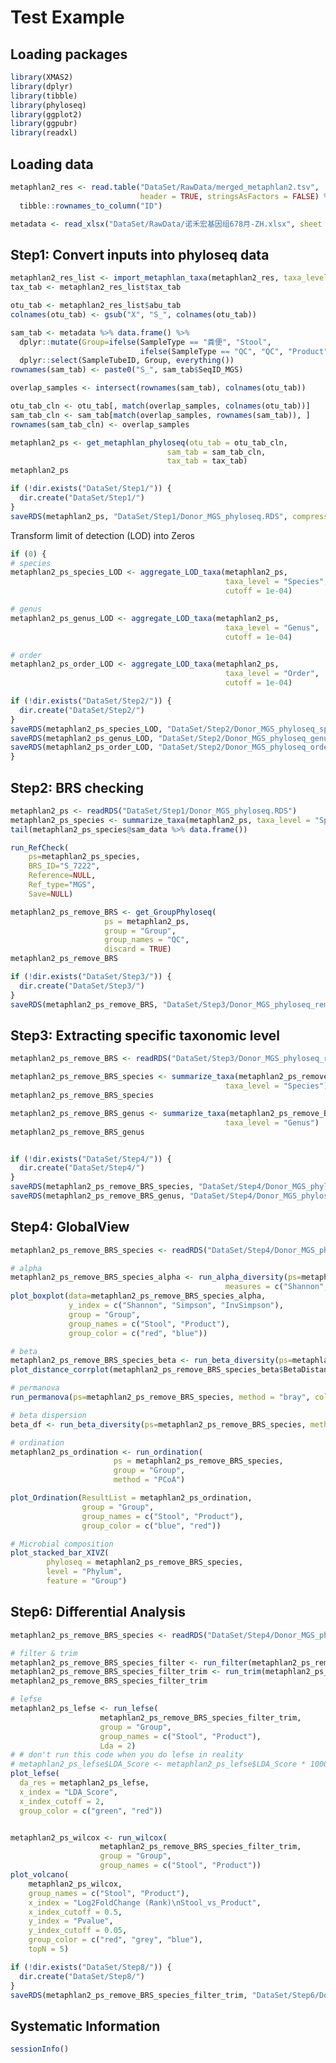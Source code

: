 # Test Example


## Loading packages
```r
library(XMAS2)
library(dplyr)
library(tibble)
library(phyloseq)
library(ggplot2)
library(ggpubr)
library(readxl)
```


## Loading data 
```r
metaphlan2_res <- read.table("DataSet/RawData/merged_metaphlan2.tsv",
                             header = TRUE, stringsAsFactors = FALSE) %>%
  tibble::rownames_to_column("ID")

metadata <- read_xlsx("DataSet/RawData/诺禾宏基因组678月-ZH.xlsx", sheet = 3)
```


## Step1: Convert inputs into phyloseq data
```r
metaphlan2_res_list <- import_metaphlan_taxa(metaphlan2_res, taxa_level = "Species")
tax_tab <- metaphlan2_res_list$tax_tab

otu_tab <- metaphlan2_res_list$abu_tab
colnames(otu_tab) <- gsub("X", "S_", colnames(otu_tab))

sam_tab <- metadata %>% data.frame() %>%
  dplyr::mutate(Group=ifelse(SampleType == "粪便", "Stool", 
                             ifelse(SampleType == "QC", "QC", "Product"))) %>%
  dplyr::select(SampleTubeID, Group, everything())
rownames(sam_tab) <- paste0("S_", sam_tab$SeqID_MGS)

overlap_samples <- intersect(rownames(sam_tab), colnames(otu_tab))

otu_tab_cln <- otu_tab[, match(overlap_samples, colnames(otu_tab))]
sam_tab_cln <- sam_tab[match(overlap_samples, rownames(sam_tab)), ]
rownames(sam_tab_cln) <- overlap_samples

metaphlan2_ps <- get_metaphlan_phyloseq(otu_tab = otu_tab_cln, 
                                   sam_tab = sam_tab_cln,
                                   tax_tab = tax_tab)
metaphlan2_ps

if (!dir.exists("DataSet/Step1/")) {
  dir.create("DataSet/Step1/")
}
saveRDS(metaphlan2_ps, "DataSet/Step1/Donor_MGS_phyloseq.RDS", compress = TRUE)
```


Transform limit of detection (LOD) into Zeros
```r
if (0) {
# species
metaphlan2_ps_species_LOD <- aggregate_LOD_taxa(metaphlan2_ps, 
                                                taxa_level = "Species", 
                                                cutoff = 1e-04)

# genus
metaphlan2_ps_genus_LOD <- aggregate_LOD_taxa(metaphlan2_ps, 
                                                taxa_level = "Genus", 
                                                cutoff = 1e-04)

# order
metaphlan2_ps_order_LOD <- aggregate_LOD_taxa(metaphlan2_ps, 
                                                taxa_level = "Order", 
                                                cutoff = 1e-04)

if (!dir.exists("DataSet/Step2/")) {
  dir.create("DataSet/Step2/")
}
saveRDS(metaphlan2_ps_species_LOD, "DataSet/Step2/Donor_MGS_phyloseq_species_LOD.RDS", compress = TRUE)
saveRDS(metaphlan2_ps_genus_LOD, "DataSet/Step2/Donor_MGS_phyloseq_genus_LOD.RDS", compress = TRUE)
saveRDS(metaphlan2_ps_order_LOD, "DataSet/Step2/Donor_MGS_phyloseq_order_LOD.RDS", compress = TRUE)  
}
```


## Step2: BRS checking
```r
metaphlan2_ps <- readRDS("DataSet/Step1/Donor_MGS_phyloseq.RDS")
metaphlan2_ps_species <- summarize_taxa(metaphlan2_ps, taxa_level = "Species")
tail(metaphlan2_ps_species@sam_data %>% data.frame())

run_RefCheck(
    ps=metaphlan2_ps_species,
    BRS_ID="S_7222",
    Reference=NULL,
    Ref_type="MGS",
    Save=NULL)

metaphlan2_ps_remove_BRS <- get_GroupPhyloseq(
                     ps = metaphlan2_ps,
                     group = "Group",
                     group_names = "QC",
                     discard = TRUE)
metaphlan2_ps_remove_BRS

if (!dir.exists("DataSet/Step3/")) {
  dir.create("DataSet/Step3/")
}
saveRDS(metaphlan2_ps_remove_BRS, "DataSet/Step3/Donor_MGS_phyloseq_remove_BRS.RDS", compress = TRUE)
```


## Step3: Extracting specific taxonomic level
```r
metaphlan2_ps_remove_BRS <- readRDS("DataSet/Step3/Donor_MGS_phyloseq_remove_BRS.RDS")

metaphlan2_ps_remove_BRS_species <- summarize_taxa(metaphlan2_ps_remove_BRS, 
                                                taxa_level = "Species")
metaphlan2_ps_remove_BRS_species

metaphlan2_ps_remove_BRS_genus <- summarize_taxa(metaphlan2_ps_remove_BRS, 
                                                taxa_level = "Genus")
metaphlan2_ps_remove_BRS_genus


if (!dir.exists("DataSet/Step4/")) {
  dir.create("DataSet/Step4/")
}
saveRDS(metaphlan2_ps_remove_BRS_species, "DataSet/Step4/Donor_MGS_phyloseq_remove_BRS_species.RDS", compress = TRUE)
saveRDS(metaphlan2_ps_remove_BRS_genus, "DataSet/Step4/Donor_MGS_phyloseq_remove_BRS_genus.RDS", compress = TRUE)
```


## Step4: GlobalView
```r
metaphlan2_ps_remove_BRS_species <- readRDS("DataSet/Step4/Donor_MGS_phyloseq_remove_BRS_species.RDS")

# alpha
metaphlan2_ps_remove_BRS_species_alpha <- run_alpha_diversity(ps=metaphlan2_ps_remove_BRS_species, 
                                                measures = c("Shannon", "Simpson", "InvSimpson"))
plot_boxplot(data=metaphlan2_ps_remove_BRS_species_alpha,
             y_index = c("Shannon", "Simpson", "InvSimpson"),
             group = "Group",
             group_names = c("Stool", "Product"),
             group_color = c("red", "blue"))

# beta
metaphlan2_ps_remove_BRS_species_beta <- run_beta_diversity(ps=metaphlan2_ps_remove_BRS_species, method = "bray")
plot_distance_corrplot(metaphlan2_ps_remove_BRS_species_beta$BetaDistance)

# permanova
run_permanova(ps=metaphlan2_ps_remove_BRS_species, method = "bray", columns = "Group")

# beta dispersion
beta_df <- run_beta_diversity(ps=metaphlan2_ps_remove_BRS_species, method = "bray", group = "Group")

# ordination
metaphlan2_ps_ordination <- run_ordination(
                       ps = metaphlan2_ps_remove_BRS_species,
                       group = "Group",
                       method = "PCoA")

plot_Ordination(ResultList = metaphlan2_ps_ordination, 
                group = "Group", 
                group_names = c("Stool", "Product"),
                group_color = c("blue", "red"))

# Microbial composition
plot_stacked_bar_XIVZ(
        phyloseq = metaphlan2_ps_remove_BRS_species,
        level = "Phylum",
        feature = "Group")
```

## Step6: Differential Analysis
```r
metaphlan2_ps_remove_BRS_species <- readRDS("DataSet/Step4/Donor_MGS_phyloseq_remove_BRS_species.RDS")

# filter & trim
metaphlan2_ps_remove_BRS_species_filter <- run_filter(metaphlan2_ps_remove_BRS_species, cutoff = 1e-4, unclass = TRUE)
metaphlan2_ps_remove_BRS_species_filter_trim <- run_trim(metaphlan2_ps_remove_BRS_species_filter, cutoff = 0.1, trim = "feature")
metaphlan2_ps_remove_BRS_species_filter_trim

# lefse
metaphlan2_ps_lefse <- run_lefse(
                    metaphlan2_ps_remove_BRS_species_filter_trim,
                    group = "Group",
                    group_names = c("Stool", "Product"),
                    Lda = 2)
# # don't run this code when you do lefse in reality
# metaphlan2_ps_lefse$LDA_Score <- metaphlan2_ps_lefse$LDA_Score * 1000
plot_lefse(
  da_res = metaphlan2_ps_lefse,
  x_index = "LDA_Score",
  x_index_cutoff = 2,
  group_color = c("green", "red"))


metaphlan2_ps_wilcox <- run_wilcox(
                    metaphlan2_ps_remove_BRS_species_filter_trim,
                    group = "Group",
                    group_names = c("Stool", "Product"))
plot_volcano(
    metaphlan2_ps_wilcox,
    group_names = c("Stool", "Product"),
    x_index = "Log2FoldChange (Rank)\nStool_vs_Product",
    x_index_cutoff = 0.5,
    y_index = "Pvalue",
    y_index_cutoff = 0.05,
    group_color = c("red", "grey", "blue"),
    topN = 5)

if (!dir.exists("DataSet/Step8/")) {
  dir.create("DataSet/Step8/")
}
saveRDS(metaphlan2_ps_remove_BRS_species_filter_trim, "DataSet/Step6/Donor_MGS_phyloseq_remove_BRS_species_filter_trim.RDS", compress = TRUE)
```


## Systematic Information
```r
sessionInfo()
```
